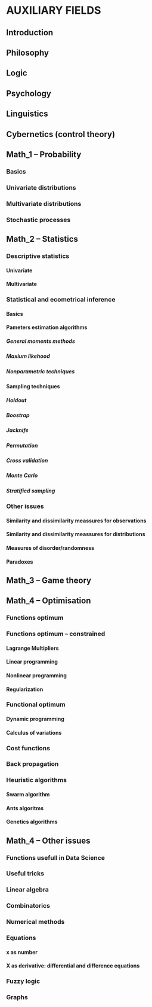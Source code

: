 # AUXILIARY FIELDS
## Introduction
## Philosophy
## Logic
## Psychology
## Linguistics
## Cybernetics (control theory)
## Math_1 – Probability
### Basics
### Univariate distributions
### Multivariate distributions
### Stochastic processes
## Math_2 – Statistics
### Descriptive statistics
#### Univariate 
#### Multivariate
### Statistical and ecometrical inference
#### Basics
#### Pameters estimation algorithms
##### General moments methods
##### Maxium likehood
##### Nonparametric techniques
#### Sampling techniques
##### Holdout
##### Boostrap
##### Jacknife
##### Permutation
##### Cross validation
##### Monte Carlo
##### Stratified sampling
### Other issues
#### Similarity and dissimilarity meassures for observations
#### Similarity and dissimilarity meassures for distributions
#### Measures of disorder/randomness
#### Paradoxes
## Math_3 – Game theory
## Math_4 – Optimisation
### Functions optimum
### Functions optimum – constrained
#### Lagrange Multipliers
#### Linear programming
#### Nonlinear programming
#### Regularization
### Functional optimum
#### Dynamic programming
#### Calculus of variations
### Cost functions
### Back propagation
### Heuristic algorithms
#### Swarm algorithm
#### Ants algoritms
#### Genetics algorithms
## Math_4 – Other issues
### Functions usefull in Data Science
### Useful tricks
### Linear algebra
### Combinatorics
### Numerical methods
### Equations
#### x as number
#### X as derivative: differential and difference equations
### Fuzzy logic
### Graphs
